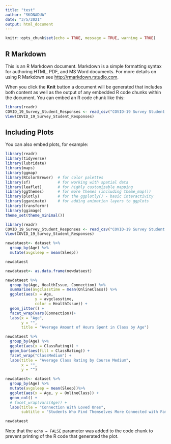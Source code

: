 ```yaml
---
title: "test"
author: "SKONADUA"
date: "3/5/2021"
output: html_document
---
```


```r
knitr::opts_chunk$set(echo = TRUE, message = TRUE, warning = TRUE)
```

## R Markdown

This is an R Markdown document. Markdown is a simple formatting syntax for authoring HTML, PDF, and MS Word documents. For more details on using R Markdown see <http://rmarkdown.rstudio.com>.

When you click the **Knit** button a document will be generated that includes both content as well as the output of any embedded R code chunks within the document. You can embed an R code chunk like this:

```r

library(readr)
COVID_19_Survey_Student_Responses <- read_csv("COVID-19 Survey Student Responses.csv")
View(COVID_19_Survey_Student_Responses)

```

## Including Plots

You can also embed plots, for example:

```r
library(readr)
library(tidyverse)
library(lubridate)
library(maps)          
library(ggmap)
library(RColorBrewer)  # for color palettes
library(sf)            # for working with spatial data
library(leaflet)       # for highly customizable mapping
library(ggthemes)      # for more themes (including theme_map())
library(plotly)        # for the ggplotly() - basic interactivity
library(gganimate)     # for adding animation layers to ggplots
library(transformr)
library(ggimage)
theme_set(theme_minimal())
```



```r

library(readr)
COVID_19_Survey_Student_Responses <- read_csv("COVID-19 Survey Student Responses.csv")
View(COVID_19_Survey_Student_Responses)

```

```r
newdataest<- dataset %>% 
  group_by(Age) %>% 
  mutate(avgsleep = mean(Sleep))

newdataest

```

```r

newdataset<- as.data.frame(newdataest)

```



```r


newdataest %>%
  group_by(Age, HealthIssue, Connection) %>%
  summarise(avgclasstime = mean(OnlineClass)) %>%
  ggplot(aes(x = Age,
             y = avgclasstime, 
             color = HealthIssue)) +
  geom_jitter() +
  facet_wrap(vars(Connection))+
  labs(x = "Age", 
       y = "", 
       title = "Average Amount of Hours Spent in Class by Age")
```


```r
newdataest %>% 
  group_by(Age) %>%
  ggplot(aes(x = ClassRating)) +
  geom_bar(aes(fill = ClassRating)) +
  facet_wrap("ClassMedium") +
  labs(title = "Average Class Rating by Course Medium", 
       x = "", 
       y = "")
```



```r

newdataest<- dataset %>% 
  group_by(Age) %>% 
  mutate(avgsleep = mean(Sleep))%>%
  ggplot(aes(x = Age, y = OnlineClass)) +
  geom_col() +
  # facet_wrap(vars(Age)) +
  labs(title = "Connection With Loved Ones", 
       subtitle = "Students Who Find Themselves More Connected with Family, Close Friends, and Relatives")

newdataest

```


Note that the `echo = FALSE` parameter was added to the code chunk to prevent printing of the R code that generated the plot.
